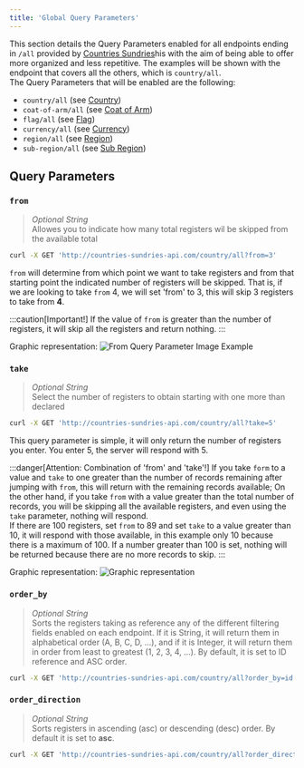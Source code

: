 ```yaml
---
title: 'Global Query Parameters'
---
```


This section details the Query Parameters enabled for all endpoints ending in `/all` provided by <a href="/" class="no-underline">Countries Sundries</a>his with the aim of being able to offer more organized and less repetitive. The examples will be shown with the endpoint that covers all the others, which is `country/all`.\
The Query Parameters that will be enabled are the following:
+ `country/all` (see <a href="/docs/api-docs/country/" class="no-underline">Country</a>)
+ `coat-of-arm/all` (see <a href="/docs/api-docs/coat-of-arm/" class="no-underline">Coat of Arm</a>)
+ `flag/all` (see <a href="/docs/api-docs/flag/" class="no-underline">Flag</a>)
+ `currency/all` (see <a href="/docs/api-docs/currency/" class="no-underline">Currency</a>)
+ `region/all` (see <a href="/docs/api-docs/region/" class="no-underline">Region</a>)
+ `sub-region/all` (see <a href="/docs/api-docs/sub-region/" class="no-underline">Sub Region</a>)

## Query Parameters

### `from`
>_Optional String_\
Allowes you to indicate how many total registers wil be skipped from the available total
```bash
curl -X GET 'http://countries-sundries-api.com/country/all?from=3'
```
`from` will determine from which point we want to take registers and from that starting point the indicated number of registers will be skipped. That is, if we are looking to take `from` 4, we will set 'from' to 3, this will skip 3 registers to take from **4**.

:::caution[Important!]
If the value of `from` is greater than the number of registers, it will skip all the registers and return nothing.
:::

Graphic representation:
![From Query Parameter Image Example](../../../../../public/docs/api-docs/country/query-parameters/from.svg)



### `take`
> _Optional String_\
Select the number of registers to obtain starting with one more than declared
```bash
curl -X GET 'http://countries-sundries-api.com/country/all?take=5'
```
This query parameter is simple, it will only return the number of registers you enter. You enter 5, the server will respond with 5.

:::danger[Attention: Combination of 'from' and 'take'!]
If you take `form` to a value and `take` to one greater than the number of records remaining after jumping with `from`, this will return with the remaining records available; On the other hand, if you take `from` with a value greater than the total number of records, you will be skipping all the available registers, and even using the `take` parameter, nothing will respond.\
If there are 100 registers, set `from` to 89 and set `take` to a value greater than 10, it will respond with those available, in this example only 10 because there is a maximum of 100.
If a number greater than 100 is set, nothing will be returned because there are no more records to skip.
:::

Graphic representation:
![Graphic representation](../../../../../public/docs/api-docs/country/query-parameters/take.svg)

### `order_by`
> _Optional String_\
Sorts the registers taking as reference any of the different filtering fields enabled on each endpoint. If it is String, it will return them in alphabetical order (A, B, C, D, ...), and if it is Integer, it will return them in order from least to greatest (1, 2, 3, 4, ...). By default, it is set to ID reference and ASC order.
```bash
curl -X GET 'http://countries-sundries-api.com/country/all?order_by=id'
```

### `order_direction`
> _Optional String_\
Sorts registers in ascending (asc) or descending (desc) order. By default it is set to **asc**.
```bash
curl -X GET 'http://countries-sundries-api.com/country/all?order_direction=asc'
```